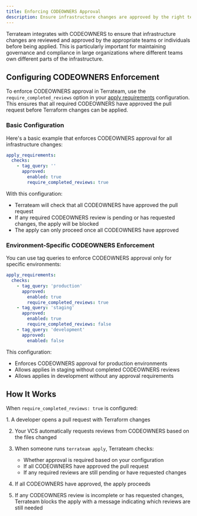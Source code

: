 ```yaml
---
title: Enforcing CODEOWNERS Approval
description: Ensure infrastructure changes are approved by the right teams using CODEOWNERS
---
```



Terrateam integrates with CODEOWNERS to ensure that infrastructure changes are reviewed and approved by the appropriate teams or individuals before being applied. This is particularly important for maintaining governance and compliance in large organizations where different teams own different parts of the infrastructure.

## Configuring CODEOWNERS Enforcement

To enforce CODEOWNERS approval in Terrateam, use the `require_completed_reviews` option in your [apply requirements](/configuration-reference/apply-requirements) configuration. This ensures that all required CODEOWNERS have approved the pull request before Terraform changes can be applied.

### Basic Configuration

Here's a basic example that enforces CODEOWNERS approval for all infrastructure changes:

```yaml
apply_requirements:
  checks:
    - tag_query: ''
      approved:
        enabled: true
        require_completed_reviews: true
```

With this configuration:
- Terrateam will check that all CODEOWNERS have approved the pull request
- If any required CODEOWNERS review is pending or has requested changes, the apply will be blocked
- The apply can only proceed once all CODEOWNERS have approved

### Environment-Specific CODEOWNERS Enforcement

You can use tag queries to enforce CODEOWNERS approval only for specific environments:

```yaml
apply_requirements:
  checks:
    - tag_query: 'production'
      approved:
        enabled: true
        require_completed_reviews: true
    - tag_query: 'staging'
      approved:
        enabled: true
        require_completed_reviews: false
    - tag_query: 'development'
      approved:
        enabled: false
```

This configuration:
- Enforces CODEOWNERS approval for production environments
- Allows applies in staging without completed CODEOWNERS reviews
- Allows applies in development without any approval requirements

## How It Works

When `require_completed_reviews: true` is configured:

<Steps>
1. A developer opens a pull request with Terraform changes

2. Your VCS automatically requests reviews from CODEOWNERS based on the files changed

3. When someone runs `terrateam apply`, Terrateam checks:
   - Whether approval is required based on your configuration
   - If all CODEOWNERS have approved the pull request
   - If any required reviews are still pending or have requested changes

4. If all CODEOWNERS have approved, the apply proceeds

5. If any CODEOWNERS review is incomplete or has requested changes, Terrateam blocks the apply with a message indicating which reviews are still needed
</Steps>
